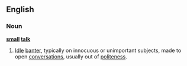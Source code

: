 ==English==

===Noun===
'''[[small]] [[talk]]'''
{{wikipedia}}
# [[Idle]] [[banter]], typically on innocuous or unimportant subjects, made to open [[conversation]]s, usually out of [[politeness]].